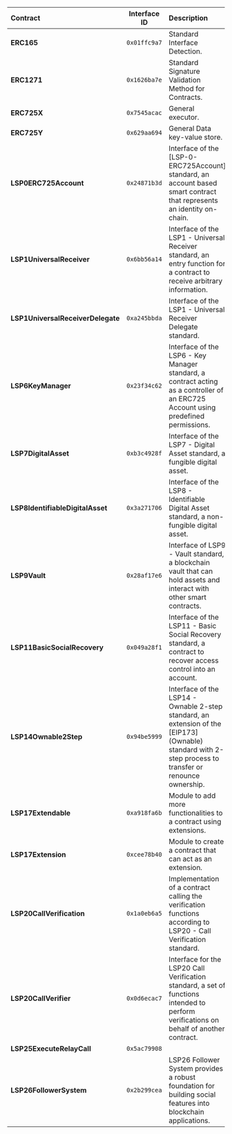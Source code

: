 | Contract                          | Interface ID | Description                                                                                                                                              |
| :-------------------------------- | :----------: | :------------------------------------------------------------------------------------------------------------------------------------------------------- |
| **ERC165**                        | `0x01ffc9a7` | Standard Interface Detection.                                                                                                                            |
| **ERC1271**                       | `0x1626ba7e` | Standard Signature Validation Method for Contracts.                                                                                                      |
| **ERC725X**                       | `0x7545acac` | General executor.                                                                                                                                        |
| **ERC725Y**                       | `0x629aa694` | General Data key-value store.                                                                                                                            |
| **LSP0ERC725Account**             | `0x24871b3d` | Interface of the [LSP-0-ERC725Account] standard, an account based smart contract that represents an identity on-chain.                                   |
| **LSP1UniversalReceiver**         | `0x6bb56a14` | Interface of the LSP1 - Universal Receiver standard, an entry function for a contract to receive arbitrary information.                                  |
| **LSP1UniversalReceiverDelegate** | `0xa245bbda` | Interface of the LSP1 - Universal Receiver Delegate standard.                                                                                            |
| **LSP6KeyManager**                | `0x23f34c62` | Interface of the LSP6 - Key Manager standard, a contract acting as a controller of an ERC725 Account using predefined permissions.                        |
| **LSP7DigitalAsset**              | `0xb3c4928f` | Interface of the LSP7 - Digital Asset standard, a fungible digital asset.                                                                                |
| **LSP8IdentifiableDigitalAsset**  | `0x3a271706` | Interface of the LSP8 - Identifiable Digital Asset standard, a non-fungible digital asset.                                                               |
| **LSP9Vault**                     | `0x28af17e6` | Interface of LSP9 - Vault standard, a blockchain vault that can hold assets and interact with other smart contracts.                                     |
| **LSP11BasicSocialRecovery**      | `0x049a28f1` | Interface of the LSP11 - Basic Social Recovery standard, a contract to recover access control into an account.                                           |
| **LSP14Ownable2Step**             | `0x94be5999` | Interface of the LSP14 - Ownable 2-step standard, an extension of the [EIP173] (Ownable) standard with 2-step process to transfer or renounce ownership. |
| **LSP17Extendable**               | `0xa918fa6b` | Module to add more functionalities to a contract using extensions.                                                                                       |
| **LSP17Extension**                | `0xcee78b40` | Module to create a contract that can act as an extension.                                                                                                |
| **LSP20CallVerification**         | `0x1a0eb6a5` | Implementation of a contract calling the verification functions according to LSP20 - Call Verification standard.                                         |
| **LSP20CallVerifier**             | `0x0d6ecac7` | Interface for the LSP20 Call Verification standard, a set of functions intended to perform verifications on behalf of another contract.                  |
| **LSP25ExecuteRelayCall**         | `0x5ac79908` |                                                                                                                                                          |
| **LSP26FollowerSystem**           | `0x2b299cea` | LSP26 Follower System provides a robust foundation for building social features into blockchain applications.                                            |
